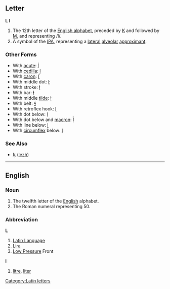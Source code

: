 ==Letter==
'''L''' '''l'''

# The 12th letter of the [[Appendix:English alphabet|English alphabet]], preceded by [[K]] and followed by [[M]], and representing /l/.
# A symbol of the [[IPA]], representing a [[lateral]] [[alveolar]] [[approximant]].

===Other Forms===
*With [[acute]]: [[ĺ]]
*With [[cedilla]]: [[ļ]]
*With [[caron]]: [[ľ]]
*With middle dot: [[ŀ]]
*With stroke: [[ł]]
*With bar: [[ƚ]]
*With middle [[tilde]]: [[ɫ]]
*With belt: [[ɬ]]
*With retroflex hook: [[ɭ]]
*With dot below: [[ḷ]]
*With dot below and [[macron]]: [[ḹ]]
*With line below: [[ḻ]]
*With [[circumflex]] below: [[ḽ]]

===See Also===
*[[ɮ]] ([[lezh]])
[[Category:Latin letters]]

----

==English==

===Noun===

# The twelfth letter of the [[English]] alphabet.
# The Roman numeral representing 50.

===Abbreviation===
'''L'''
# [[Latin Language]]
# [[Lira]]
# [[Low Pressure]] Front

'''l'''
#[[litre]], [[liter]]
